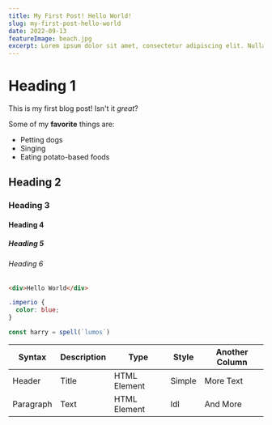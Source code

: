 ```yaml
---
title: My First Post! Hello World!
slug: my-first-post-hello-world
date: 2022-09-13
featureImage: beach.jpg
excerpt: Lorem ipsum dolor sit amet, consectetur adipiscing elit. Nulla magna enim, rutrum eget hendrerit ac, fringilla tincidunt lorem.
---
```


# Heading 1

This is my first blog post! Isn't it _great_?

Some of my **favorite** things are:

- Petting dogs
- Singing
- Eating potato-based foods

## Heading 2

### Heading 3

#### Heading 4

##### Heading 5

###### Heading 6

```html
<div>Hello World</div>
```

```css
.imperio {
  color: blue;
}
```

```js
const harry = spell(`lumos`)
```

| Syntax    | Description | Type         | Style  | Another Column |
| --------- | ----------- | ------------ | ------ | -------------- |
| Header    | Title       | HTML Element | Simple | More Text      |
| Paragraph | Text        | HTML Element | ldl    | And More       |
